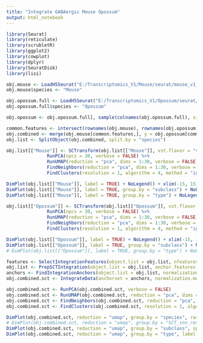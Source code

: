 ```yaml
---
title: "Integrate GABAergic Mouse Opossum"
output: html_notebook
---
```


```r

library(Seurat)
library(reticulate)
library(scrubletR)
library(ggplot2)
library(cowplot)
library(dplyr)
library(SeuratDisk)
library(lisi)

obj.mouse <- LoadH5Seurat("E:/Transcriptomics_V1/Mouse/seurat/mouse_v1_gabaergic.h5seurat")
obj.mouse$species <- "Mouse"

obj.opossum.full <- LoadH5Seurat("E:/Transcriptomics_V1/Opossum/seurat/opossum_v1_gabaergic.h5seurat")
obj.opossum.full$species <- "Opossum"

obj.opossum <- obj.opossum.full[, sample(colnames(obj.opossum.full), size = ncol(obj.mouse), replace = FALSE)]

```


```r

common.features <- intersect(rownames(obj.mouse), rownames(obj.opossum))
obj.combined <- merge(obj.mouse[common.features,], y = obj.opossum[common.features,])
obj.list <- SplitObject(obj.combined, split.by = "species")

```


```r

obj.list[["Mouse"]] <- SCTransform(obj.list[["Mouse"]], vst.flavor = "v2", verbose = FALSE) %>%
               RunPCA(npcs = 30, verbose = FALSE) %>%
               RunUMAP(reduction = "pca", dims = 1:30, verbose = FALSE) %>%
               FindNeighbors(reduction = "pca", dims = 1:30, verbose = FALSE) %>%
               FindClusters(resolution = 1, algorithm = 4, method = "igraph")

DimPlot(obj.list[["Mouse"]], label = TRUE) + NoLegend() + xlim(-15, 15) + ylim(-15, 15) + coord_equal()
DimPlot(obj.list[["Mouse"]], label = TRUE, group.by = "subclass") + NoLegend() + xlim(-15, 15) + ylim(-15, 15) + coord_equal()
DimPlot(obj.list[["Mouse"]], label = TRUE, group.by = "type") + NoLegend() + xlim(-15, 15) + ylim(-15, 15) + coord_equal()

obj.list[["Opossum"]] <- SCTransform(obj.list[["Opossum"]], vst.flavor = "v2", verbose = FALSE) %>%
               RunPCA(npcs = 30, verbose = FALSE) %>%
               RunUMAP(reduction = "pca", dims = 1:30, verbose = FALSE) %>%
               FindNeighbors(reduction = "pca", dims = 1:30, verbose = FALSE) %>%
               FindClusters(resolution = 1, algorithm = 4, method = "igraph")

DimPlot(obj.list[["Opossum"]], label = TRUE) + NoLegend() + xlim(-15, 15) + ylim(-15, 15) + coord_equal()
DimPlot(obj.list[["Opossum"]], label = TRUE, group.by = "subclass") + NoLegend() + xlim(-15, 15) + ylim(-15, 15) + coord_equal()
# DimPlot(obj.list[["Opossum"]], label = TRUE, group.by = "type") + NoLegend() + xlim(-15, 15) + ylim(-15, 15) + coord_equal()

```


```r

features <- SelectIntegrationFeatures(object.list = obj.list, nfeatures = 5000)
obj.list <- PrepSCTIntegration(object.list = obj.list, anchor.features = features)
anchors <- FindIntegrationAnchors(object.list = obj.list, normalization.method = "SCT", anchor.features = features)
obj.combined.sct <- IntegrateData(anchorset = anchors, normalization.method = "SCT", features.to.integrate = common.features)

```


```r

obj.combined.sct <- RunPCA(obj.combined.sct, verbose = FALSE)
obj.combined.sct <- RunUMAP(obj.combined.sct, reduction = "pca", dims = 1:30, verbose = FALSE)
obj.combined.sct <- FindNeighbors(obj.combined.sct, reduction = "pca", dims = 1:30)
obj.combined.sct <- FindClusters(obj.combined.sct, resolution = 1, algorithm = 4, method = "igraph")

```


```r

DimPlot(obj.combined.sct, reduction = "umap", group.by = "species", raster = FALSE, shuffle = TRUE) + xlim(-18, 18) + ylim(-18, 18) + coord_equal()
# DimPlot(obj.combined.sct, reduction = "umap", group.by = "SCT_snn_res.1", split.by = "dataset", label = TRUE, raster = FALSE) + NoLegend() + xlim(-18, 18) + ylim(-18, 18) + coord_equal()
DimPlot(obj.combined.sct, reduction = "umap", group.by = "subclass", split.by = "species", label = TRUE, raster = FALSE) + NoLegend() + xlim(-18, 18) + ylim(-18, 18) + coord_equal()
DimPlot(obj.combined.sct, reduction = "umap", group.by = "type", label = TRUE, raster = FALSE, label.size = 2) + NoLegend() + xlim(-18, 18) + ylim(-18, 18) + coord_equal()

```

